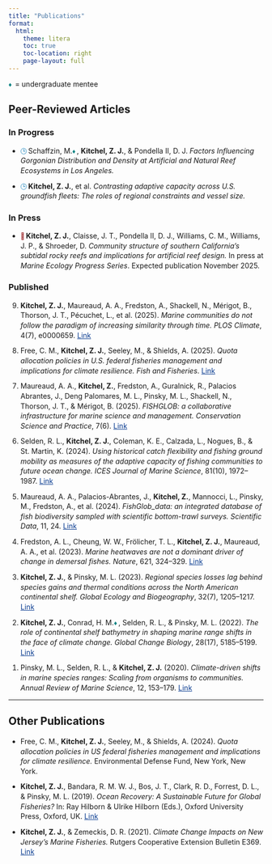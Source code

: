 ```yaml
---
title: "Publications"
format: 
  html:
    theme: litera
    toc: true
    toc-location: right
    page-layout: full
---
```


```{=html}
<style>
/* Publications page styling */
#publications li {
  margin-bottom: 0.8em;
  line-height: 1.4;
}

#publications a {
  color: #0b3d91; 
  text-decoration: underline;
}

/* Mentee icon style - teal/turquoise, consistent size */
.mentee-icon {
  font-size: 0.9em; 
  color: #008080;  /* teal/turquoise */
  margin-right: 0.2em;
}

/* Icons for In Progress and In Press */
.inprogress-icon {
  font-size: 0.9em;
  color: #0077b6;
  margin-right: 0.2em;
}

.inpress-icon {
  font-size: 0.9em;
  color: #9b2226;
  margin-right: 0.2em;
}
</style>
```
::: {#publications}
<!-- Mentee note at top -->

::: {style="margin-bottom:1em;"}
[♦]{.mentee-icon} = undergraduate mentee
:::

## Peer-Reviewed Articles

### In Progress

<ul>

<li>[🕒]{.inprogress-icon}Schaffzin, M.[♦]{.mentee-icon}, <strong>Kitchel, Z. J.</strong>, & Pondella II, D. J. <em>Factors Influencing Gorgonian Distribution and Density at Artificial and Natural Reef Ecosystems in Los Angeles.</em></li>

<li>[🕒]{.inprogress-icon}<strong>Kitchel, Z. J.</strong>, et al. <em>Contrasting adaptive capacity across U.S. groundfish fleets: The roles of regional constraints and vessel size.</em></li>

</ul>

### In Press

<ul>

<li>[📄]{.inpress-icon}<strong>Kitchel, Z. J.</strong>, Claisse, J. T., Pondella II, D. J., Williams, C. M., Williams, J. P., & Shroeder, D. <em>Community structure of southern California's subtidal rocky reefs and implications for artificial reef design.</em> In press at <em>Marine Ecology Progress Series</em>. Expected publication November 2025.</li>

</ul>

### Published

<ol start="9" reversed>

<li><strong>Kitchel, Z. J.</strong>, Maureaud, A. A., Fredston, A., Shackell, N., Mérigot, B., Thorson, J. T., Pécuchet, L., et al. (2025). <em>Marine communities do not follow the paradigm of increasing similarity through time.</em> <em>PLOS Climate</em>, 4(7), e0000659. <a href="https://doi.org/10.1371/journal.pclm.0000659" target="_blank">Link</a></li>

<li>Free, C. M., <strong>Kitchel, Z. J.</strong>, Seeley, M., & Shields, A. (2025). <em>Quota allocation policies in U.S. federal fisheries management and implications for climate resilience.</em> <em>Fish and Fisheries</em>. <a href="https://doi.org/10.1111/faf.70000" target="_blank">Link</a></li>

<li>Maureaud, A. A., <strong>Kitchel, Z.</strong>, Fredston, A., Guralnick, R., Palacios Abrantes, J., Deng Palomares, M. L., Pinsky, M. L., Shackell, N., Thorson, J. T., & Mérigot, B. (2025). <em>FISHGLOB: a collaborative infrastructure for marine science and management.</em> <em>Conservation Science and Practice</em>, 7(6). <a href="https://doi.org/10.1111/csp2.70035" target="_blank">Link</a></li>

<li>Selden, R. L., <strong>Kitchel, Z. J.</strong>, Coleman, K. E., Calzada, L., Nogues, B., & St. Martin, K. (2024). <em>Using historical catch flexibility and fishing ground mobility as measures of the adaptive capacity of fishing communities to future ocean change.</em> <em>ICES Journal of Marine Science</em>, 81(10), 1972--1987. <a href="https://doi.org/10.1093/icesjms/fsae139" target="_blank">Link</a></li>

<li>Maureaud, A. A., Palacios-Abrantes, J., <strong>Kitchel, Z.</strong>, Mannocci, L., Pinsky, M., Fredston, A., et al. (2024). <em>FishGlob_data: an integrated database of fish biodiversity sampled with scientific bottom-trawl surveys.</em> <em>Scientific Data</em>, 11, 24. <a href="https://doi.org/10.1038/s41597-023-02866-w" target="_blank">Link</a></li>

<li>Fredston, A. L., Cheung, W. W., Frölicher, T. L., <strong>Kitchel, Z. J.</strong>, Maureaud, A. A., et al. (2023). <em>Marine heatwaves are not a dominant driver of change in demersal fishes.</em> <em>Nature</em>, 621, 324--329. <a href="https://www.nature.com/articles/s41586-023-06449-y" target="_blank">Link</a></li>

<li><strong>Kitchel, Z. J.</strong>, & Pinsky, M. L. (2023). <em>Regional species losses lag behind species gains and thermal conditions across the North American continental shelf.</em> <em>Global Ecology and Biogeography</em>, 32(7), 1205--1217. <a href="https://onlinelibrary.wiley.com/doi/10.1111/geb.13681" target="_blank">Link</a></li>

<li><strong>Kitchel, Z. J.</strong>, Conrad, H. M.[♦]{.mentee-icon}, Selden, R. L., & Pinsky, M. L. (2022). <em>The role of continental shelf bathymetry in shaping marine range shifts in the face of climate change.</em> <em>Global Change Biology</em>, 28(17), 5185--5199. <a href="https://onlinelibrary.wiley.com/doi/full/10.1111/gcb.16276" target="_blank">Link</a></li>

<li>Pinsky, M. L., Selden, R. L., & <strong>Kitchel, Z. J.</strong> (2020). <em>Climate-driven shifts in marine species ranges: Scaling from organisms to communities.</em> <em>Annual Review of Marine Science</em>, 12, 153--179. <a href="https://www.annualreviews.org/doi/abs/10.1146/annurev-marine-010419-010916" target="_blank">Link</a></li>

</ol>

------------------------------------------------------------------------

## Other Publications

<ul>

<li>Free, C. M., <strong>Kitchel, Z. J.</strong>, Seeley, M., & Shields, A. (2024). <em>Quota allocation policies in US federal fisheries management and implications for climate resilience.</em> Environmental Defense Fund, New York, New York.</li>

<li><strong>Kitchel, Z. J.</strong>, Bandara, R. M. W. J., Bos, J. T., Clark, R. D., Forrest, D. L., & Pinsky, M. L. (2019). <em>Ocean Recovery: A Sustainable Future for Global Fisheries?</em> In: Ray Hilborn & Ulrike Hilborn (Eds.), Oxford University Press, Oxford, UK. <a href="https://global.oup.com/academic/product/ocean-recovery-9780198839767" target="_blank">Link</a></li>

<li><strong>Kitchel, Z. J.</strong>, & Zemeckis, D. R. (2021). <em>Climate Change Impacts on New Jersey's Marine Fisheries.</em> Rutgers Cooperative Extension Bulletin E369. <a href="https://njaes.rutgers.edu/e369/" target="_blank">Link</a></li>

</ul>
:::
